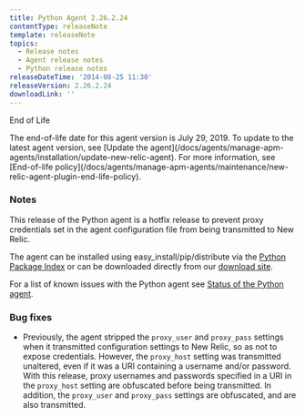 ```yaml
---
title: Python Agent 2.26.2.24
contentType: releaseNote
template: releaseNote
topics:
  - Release notes
  - Agent release notes
  - Python release notes
releaseDateTime: '2014-08-25 11:30'
releaseVersion: 2.26.2.24
downloadLink: ''
---
```


End of Life

<Callout variant="important">
  The end-of-life date for this agent version is July 29, 2019. To update to the latest agent version, see [Update the agent](/docs/agents/manage-apm-agents/installation/update-new-relic-agent). For more information, see [End-of-life policy](/docs/agents/manage-apm-agents/maintenance/new-relic-agent-plugin-end-life-policy).
</Callout>

### Notes

This release of the Python agent is a hotfix release to prevent proxy credentials set in the agent configuration file from being transmitted to New Relic.

The agent can be installed using easy_install/pip/distribute via the [Python Package Index](https://pypi.python.org/pypi/newrelic) or can be downloaded directly from our [download site](http://download.newrelic.com/python_agent/release/).

For a list of known issues with the Python agent see [Status of the Python agent](/docs/python/status-of-python-agent).

### Bug fixes

* Previously, the agent stripped the `proxy_user` and `proxy_pass` settings when it transmitted configuration settings to New Relic, so as not to expose credentials. However, the `proxy_host` setting was transmitted unaltered, even if it was a URI containing a username and/or password. With this release, proxy usernames and passwords specified in a URI in the `proxy_host` setting are obfuscated before being transmitted. In addition, the `proxy_user` and `proxy_pass` settings are obfuscated, and are also transmitted.
